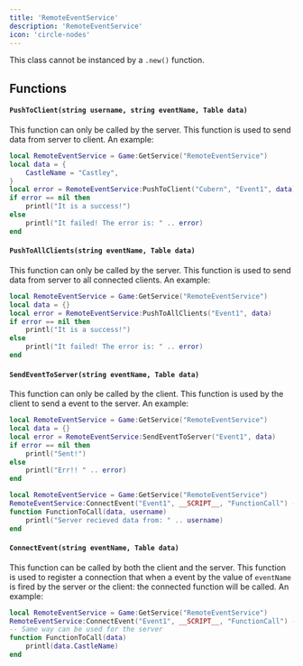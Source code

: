 ```yaml
---
title: 'RemoteEventService'
description: 'RemoteEventService'
icon: 'circle-nodes'
---
```

<Warning>This class cannot be instanced by a `.new()` function.</Warning>

## Functions
#### `PushToClient(string username, string eventName, Table data)`
<Info>This function can only be called by the server.</Info>
This function is used to send data from server to client. An example:
```lua
local RemoteEventService = Game:GetService("RemoteEventService")
local data = {
    CastleName = "Castley",
}
local error = RemoteEventService:PushToClient("Cubern", "Event1", data)
if error == nil then
    printl("It is a success!")
else
    printl("It failed! The error is: " .. error)
end
```

#### `PushToAllClients(string eventName, Table data)`
<Info>This function can only be called by the server.</Info>
This function is used to send data from server to all connected clients. An example:
```lua
local RemoteEventService = Game:GetService("RemoteEventService")
local data = {}
local error = RemoteEventService:PushToAllClients("Event1", data)
if error == nil then
    printl("It is a success!")
else
    printl("It failed! The error is: " .. error)
end
```

#### `SendEventToServer(string eventName, Table data)`
<Info>This function can only be called by the client.</Info>
This function is used by the client to send a event to the server. An example:
<CodeGroup>
```lua client.clua
local RemoteEventService = Game:GetService("RemoteEventService")
local data = {}
local error = RemoteEventService:SendEventToServer("Event1", data)
if error == nil then
    printl("Sent!")
else 
    printl("Err!! " .. error)
end
```
```lua server.clua
local RemoteEventService = Game:GetService("RemoteEventService")
RemoteEventService:ConnectEvent("Event1", __SCRIPT__, "FunctionCall") -- since we had registered the event by name of "Event1" on client we will use "Event1" as first paramter
function FunctionToCall(data, username)
    printl("Server recieved data from: " .. username)
end
```
</CodeGroup>

#### `ConnectEvent(string eventName, Table data)`
<Info>This function can be called by both the client and the server.</Info>
This function is used to register a connection that when a event by the value of `eventName` is fired by the server or the client: the connected function will be called. An example:
```lua
local RemoteEventService = Game:GetService("RemoteEventService")
RemoteEventService:ConnectEvent("Event1", __SCRIPT__, "FunctionCall") -- since we had registered the event by name of "Event1" we will use "Event1" as first paramter
-- Same way can be used for the server
function FunctionToCall(data)
    printl(data.CastleName)
end
```